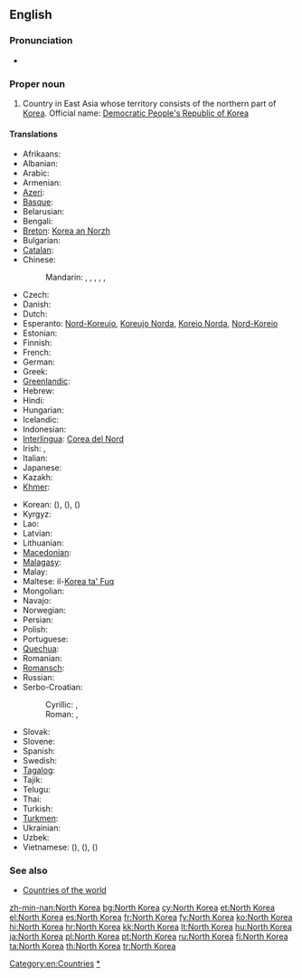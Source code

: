 ==English==
{{wikipedia}}

===Pronunciation===
* {{audio|En-us-North Korea.ogg|Audio (US)}}

===Proper noun===
{{en-proper noun}}

# Country in East Asia whose territory consists of the northern part of [[Korea]]. Official name: [[Democratic People's Republic of Korea]]

====Translations====
{{trans-top|Democratic People's Republic of Korea}}
* Afrikaans: {{t|af|Noord-Korea}}
* Albanian: {{t|sq|Koreja e Veriut|xs=Albanian}}
* Arabic: {{t|ar|كوريا الشمالية|f|tr=kuriya al-šamalíyya}}
* Armenian: {{t-|hy|Հյուսիսային Կորեա|tr=Hyusisayin Korea}}
* [[Azeri]]: {{t|az|Şimali Koreya|xs=Azeri}}
* [[Basque]]: {{t|eu|Ipar Korea|xs=Basque}}
* Belarusian: {{t|be|Паўночная Карэя|f|tr=Paŭnóčnaja Karéja|xs=Belarusian}}
* Bengali: {{t-|bn|উত্তর কোরিয়া|tr=uttôr koriẏa}}
* [[Breton]]: [[Korea an Norzh]]
* Bulgarian: {{t+|bg|Северна Корея|f|tr=Séverna Koréja}}
* [[Catalan]]: {{t-|ca|Corea del Nord|f}}
* Chinese:
*: Mandarin: {{t-|cmn|北朝鮮|sc=Hani}}, {{t|cmn|北朝鲜|tr=Běi Cháoxiǎn|sc=Hani}}, {{t-|cmn|朝鮮|sc=Hani}}, {{t-|cmn|朝鲜|tr=Cháoxiǎn|sc=Hani}}, {{t|cmn|北韓|sc=Hani}}, {{t|cmn|北韩|tr=Běihán|sc=Hani}}
* Czech: {{t-|cs|Severní Korea|f}}
* Danish: {{t-|da|Nordkorea}}
* Dutch: {{t+|nl|Noord-Korea}}
* Esperanto: [[Nord-Koreujo]], [[Koreujo Norda]], [[Koreio Norda]], [[Nord-Koreio]]
* Estonian: {{t+|et|Põhja-Korea}}
* Finnish: {{t+|fi|Pohjois-Korea}}
* French: {{t+|fr|Corée du Nord|f}}
* German: {{t+|de|Nordkorea|n}}
* Greek: {{t|el|Βόρεια Κορέα|f|tr=Vóreia Koréa|sc=Grek}}
* [[Greenlandic]]: {{t-|kl|Korea Avannarleq|xs=Greenlandic}}
* Hebrew: {{t|he|צפון קוריאה|f|tr=tsafón korea}}
* Hindi: {{t|hi|उत्तर कोरिया|tr=uttar kōriyā|xs=Hindi}}
* Hungarian: {{t+|hu|Észak-Korea}}
* Icelandic: {{t+|is|Norður-Kórea}}
* Indonesian: {{t|id|Korea Utara}}
* [[Interlingua]]: [[Corea del Nord]]
* Irish: {{t|ga|Cóiré Thuaidh|f|alt=An Chóiré Thuaidh}}, {{t|ga|Daon-Phoblacht Dhaonlathach na Cóiré|f}}
* Italian: {{t-|it|Corea del Nord|f}}
* Japanese: {{t+|ja|北朝鮮|tr=きたちょうせん, Kita-Chōsen}}
* Kazakh: {{t|kk|Солтүстік Корея|tr=Soltüstik Koreya|sc=Cyrl}}
* [[Khmer]]: {{t|km|កូរ៉េខាងជើង|tr=kooree kʰaang chəəng|sc=Khmr}}
{{trans-mid}}
* Korean: {{t|ko|북조선|tr=Bukjoseon|sc=Hang}} ({{t+|ko|北朝鮮|sc=Hani}}), {{t+|ko|북한|tr=Bukhan|sc=Hang}} ({{t|ko|北韓|sc=Hani}}), {{t+|ko|조선|tr=Joseon|sc=Hang}} ({{t+|ko|朝鮮|sc=Hani}})
* Kyrgyz: {{t|ky|Түндүк Корея|tr=Tündük Koreya|sc=Cyrl}}
* Lao: {{t|lo|ເກົາຫລີເໜືອ|tr=kao lĭː nɨ̌a|sc=Laoo}}
* Latvian: {{t-|lv|Ziemeļkoreja|f|xs=Latvian}}
* Lithuanian: {{t+|lt|Šiaurės Korėja|f|xs=Lithuanian}}
* [[Macedonian]]: {{t+|mk|Северна Кореја|f|tr=Séverna Koréja}}
* [[Malagasy]]: {{t|mg|Korea Avaratra|xs=Malagasy}}
* Malay: {{t|ms|Korea Utara}}
* Maltese: il-[[Korea ta' Fuq]]
* Mongolian: {{t|mn|Хойд Солонгос|tr=Khoyd Solongos|sc=Cyrl|xs=Mongolian}}
* Navajo: {{tø|nv|Kolíya Bikéyah Náhookǫsjí Siʼánígíí}}
* Norwegian: {{t+|no|Nord-Korea}}
* Persian: {{t|fa|کره شمالی|tr=Kore-ye Šemâli}}
* Polish: {{t+|pl|Korea Północna|f}}
* Portuguese: {{t+|pt|Coreia do Norte|f}}
* [[Quechua]]: {{t-|qu|Chinchay Kuriya|xs=Quechua}}
* Romanian: {{t-|ro|Coreea de Nord|f}}
* [[Romansch]]: {{t|rm|Corea dal Nord|f}}
* Russian: {{t+|ru|Северная Корея|f|tr=Sévernaja Koréja}}
* Serbo-Croatian:
*: Cyrillic: {{t|sh|Северна Кореја|f|sc=Cyrl}}, {{t|sh|Сјеверна Кореја|f|sc=Cyrl}}
*: Roman: {{t|sh|Severna Koreja|f}}, {{t|sh|Sjeverna Koreja|f}}
* Slovak: {{t|sk|Severná Kórea|f}}
* Slovene: {{t-|sl|Severna Koreja|f}}
* Spanish: {{t+|es|Corea del Norte|f}}
* Swedish: {{t+|sv|Nordkorea}}
* [[Tagalog]]: {{t|tl|Hilagang Korea|xs=Tagalog}}
* Tajik: {{t|tg|Кореяи Шимолӣ|tr=Koreyayi Šimolī|sc=Cyrl}}
* Telugu: {{t+|te|ఉత్తర కొరియా}}
* Thai: {{t|th|เกาหลีเหนือ|tr=gaolĕe nĕua|sc=Thai}}
* Turkish: {{t+|tr|Kuzey Kore}}
* [[Turkmen]]: {{t|tk|Demirgazyk Koreýa|xs=Turkmen}}
* Ukrainian: {{t|uk|Північна Корея|f|tr=Pivníčna Koréja|xs=Ukrainian}}
* Uzbek: {{t|uz|Shimoliy Koreya}}
* Vietnamese: {{t-|vi|Bắc Triều Tiên|xs=Vietnamese}} ({{t-|vi|北朝鮮|sc=Hani|xs=Vietnamese}}), {{t|vi|Bắc Hàn|xs=Vietnamese}} ({{t|vi|北韓|sc=Hani|xs=Vietnamese}}), {{t|vi|Triều Tiên}} ({{t|vi|朝鮮}})
{{trans-bottom}}

===See also===
* [[Appendix:Countries of the world|Countries of the world]]

[[Category:en:Countries]]
[[Category:en:North Korea|*]]

[[zh-min-nan:North Korea]]
[[bg:North Korea]]
[[cy:North Korea]]
[[et:North Korea]]
[[el:North Korea]]
[[es:North Korea]]
[[fr:North Korea]]
[[fy:North Korea]]
[[ko:North Korea]]
[[hi:North Korea]]
[[hr:North Korea]]
[[kk:North Korea]]
[[lt:North Korea]]
[[hu:North Korea]]
[[ja:North Korea]]
[[pl:North Korea]]
[[pt:North Korea]]
[[ru:North Korea]]
[[fi:North Korea]]
[[ta:North Korea]]
[[th:North Korea]]
[[tr:North Korea]]